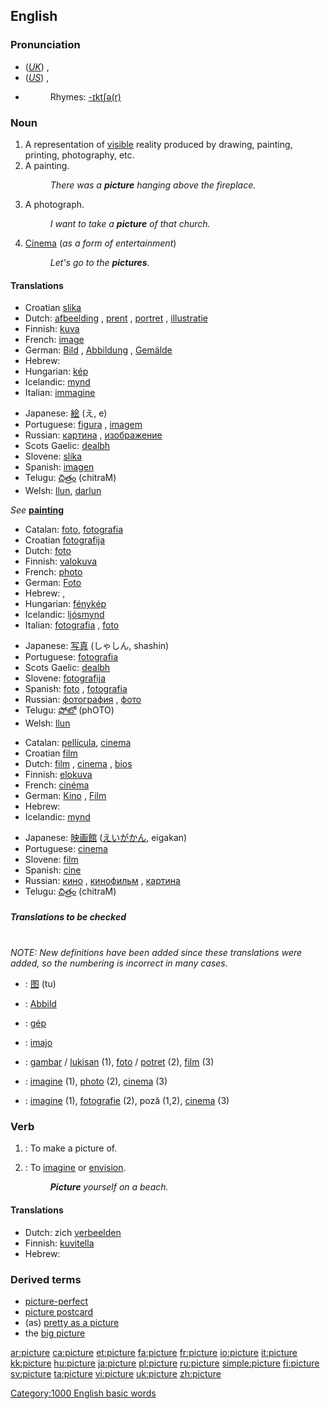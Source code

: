 ==English==

{{rank|watch|equal|afternoon|868|picture|study|father's|killed}}

===Pronunciation===
*(''[[Received Pronunciation|UK]]'') {{IPA|/ˈpɪktʃə/}}, {{SAMPA|/"pIktS@/}}
*(''[[General American|US]]'') {{IPA|/ˈpɪktʃɚ/}}, {{SAMPA|/"pIktS@`/}}
*{{audio|en-us-picture.ogg|Audio (US)}}
*:Rhymes: [[Rhymes:English:-ɪktʃə(r)|-ɪktʃə(r)]]

===Noun===
{{en-noun}}

# A representation of [[visible]] reality produced by drawing, painting, printing, photography, etc.
# A painting.
#:''There was a '''picture''' hanging above the fireplace.''
# {{cattag|informal}} A photograph.
#:''I want to take a '''picture''' of that church.''
# {{cattag|UK|dated|informal}} {{italbrac|"the pictures"}} [[Cinema]] (''as a form of entertainment'')
#:''Let's go to the '''pictures'''.''

====Translations====
{{trans-top|representation of visible reality produced by drawing, etc}}
*Croatian [[slika]] {{f}}
*Dutch: [[afbeelding]] {{f}}, [[prent]] {{f}}, [[portret]] {{n}}, [[illustratie]] {{f}}
*Finnish: [[kuva]]
*French: [[image#French|image]] {{f}}
*German: [[Bild]] {{n}}, [[Abbildung]] {{f}}, [[Gemälde]] {{f}}
*Hebrew: {{he-translation|תמונה|tmuná}} {{f}}
*Hungarian: [[kép]]
*Icelandic: [[mynd]] {{f}}
*Italian: [[immagine]] {{f}}
{{trans-mid}}
*Japanese: [[絵]] (え, e)
*Portuguese: [[figura]] {{f}}, [[imagem]] {{f}}
*Russian: [[картина]] {{f}}, [[изображение]] {{n}}
*Scots Gaelic: [[dealbh]] {{mf}}
*Slovene: [[slika]] {{f}}
*Spanish: [[imagen]] {{f}}
*Telugu: [[చిత్రం]] (chitraM)
*Welsh: [[llun]], [[darlun]]
{{trans-bottom}}

{{trans-top|painting}}
''See'' '''[[painting]]'''
{{trans-mid}}
{{trans-bottom}}

<!--Note: include INFORMAL translations in this table, where these exist-->
{{trans-top|photograph}}
*Catalan: [[foto]], [[fotografia]] {{f}}
*Croatian [[fotografija]] {{f}}
*Dutch: [[foto#Dutch|foto]] {{m}}
*Finnish: [[valokuva]]
*French: [[photo#French|photo]] {{f}}
*German: [[Foto#German|Foto]] {{n}}
*Hebrew: {{he-translation|תמונה|tmuná}} {{f}}, {{he-translation|תצלום|tatslúm}} {{m}}
*Hungarian: [[fénykép]]
*Icelandic: [[ljósmynd]] {{f}}
*Italian: [[fotografia]] {{f}}, [[foto]] {{f}}
{{trans-mid}}
*Japanese: [[写真]] (しゃしん, shashin)
*Portuguese: [[fotografia]] {{f}}
*Scots Gaelic: [[dealbh]] {{mf}}
*Slovene: [[fotografija]] {{f}} 
*Spanish: [[foto#Spanish|foto]] {{f}}, [[fotografia]] {{f}} 
*Russian: [[фотография]] {{f}}, [[фото]] {{n}}
*Telugu: [[ఫోటో]] (phOTO)
*Welsh: [[llun]]
{{trans-bottom}}

<!--Note: include INFORMAL translations in this table, where these exist-->
{{trans-top|informal: cinema}}
*Catalan: [[pellícula]], [[cinema]]
*Croatian [[film]] {{m}}
*Dutch: [[film#Dutch|film]] {{m}}, [[cinema]] {{m}}, [[bios]] {{m}}
*Finnish: [[elokuva]]
*French: [[cinéma]] {{m}}
*German: [[Kino]] {{n}}, [[film#German|Film]] {{m}}
*Hebrew: {{he-translation|סרט|séret}} {{m}}
*Icelandic: [[mynd]] {{f}}
{{trans-mid}}
*Japanese: [[映画館]] ([[えいがかん]], eigakan)
*Portuguese: [[cinema]] {{m}}
*Slovene: [[film]] {{m}}
*Spanish: [[cine]] {{m}}
*Russian: [[кино]] {{n}}, [[кинофильм]] {{m}}, [[картина]] {{f}}
*Telugu: [[చిత్రం]] (chitraM)
{{trans-bottom}}

=====Translations to be checked=====
<!--Remove this section once all of the translations below have been moved into the tables above.-->
{{checktrans}}<br>''NOTE: New definitions have been added since these translations were added, so the numbering is incorrect in many cases.''

*{{ttbc|Chinese}}: [[图]] (tu)  
*{{ttbc|German}}: [[Abbild]] {{n}}
*{{ttbc|Hungarian}}: [[gép]]
*{{ttbc|Ido}}: [[imajo]]
*{{ttbc|Indonesian}}: [[gambar]] / [[lukis|lukisan]] (1), [[foto]] / [[potret]] (2), [[film]] (3)
*{{ttbc|Interlingua}}: [[imagine]] (1), [[photo]] (2), [[cinema]] (3)
*{{ttbc|Romanian}}: [[imagine]] {{n}} (1), [[fotografie]] {{f}} (2), poză {{f}} (1,2), [[cinema]] {{n}} (3)

===Verb===
{{en-verb|pictur|ing}}

# {{transitive}}: To make a picture of.<!--clarify this definition-->
# {{transitive}}: To [[imagine]] or [[envision]].
#:'''''Picture''' yourself on a beach.''

====Translations====
{{trans-top|To make a picture of}}
{{trans-mid}}
{{trans-bottom}}

{{trans-top|To imagine or envision}}
*Dutch: zich [[verbeelden]]
*Finnish: [[kuvitella]]
*Hebrew: {{he-translation|לדמיין|ledamyén}}
{{trans-mid}}
{{trans-bottom}}

===Derived terms===
*[[picture-perfect]]
*[[picture postcard]]
*(as) [[pretty as a picture]]
*the [[big picture]]

{{rfc}}
[[Category:1000 English basic words]]

[[ar:picture]]
[[ca:picture]]
[[et:picture]]
[[fa:picture]]
[[fr:picture]]
[[io:picture]]
[[it:picture]]
[[kk:picture]]
[[hu:picture]]
[[ja:picture]]
[[pl:picture]]
[[ru:picture]]
[[simple:picture]]
[[fi:picture]]
[[sv:picture]]
[[ta:picture]]
[[vi:picture]]
[[uk:picture]]
[[zh:picture]]